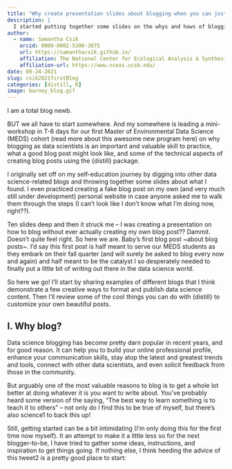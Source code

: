 ```yaml
---
title: "Why create presentation slides about blogging when you can just blog about it instead?"
description: |
  I started putting together some slides on the whys and hows of blogging using {distill} when I realized...maybe I've just found the content for my first blog post??
author:
  - name: Samantha Csik 
    orcid: 0000-0002-5300-3075
    url: https://samanthacsik.github.io/
    affiliation: The National Center for Ecological Analysis & Synthesis
    affiliation-url: https://www.nceas.ucsb.edu/
date: 09-24-2021
slug: csik2021firstBlog
categories: [distill, R]
image: barney_blog.gif
---
```



I am a total blog newb.

BUT we all have to start somewhere. And my somewhere is leading a mini-workshop in T-6 days for our first Master of Environmental Data Science (MEDS) cohort (read more about this awesome new program here) on why blogging as data scientists is an important and valuable skill to practice, what a good blog post might look like, and some of the technical aspects of creating blog posts using the {distill} package.

I originally set off on my self-education journey by digging into other data science-related blogs and throwing together some slides about what I found. I even practiced creating a fake blog post on my own (and very much still under development) personal website in case anyone asked me to walk them through the steps (I can’t look like I don’t know what I’m doing now, right??).

Ten slides deep and then it struck me – I was creating a presentation on how to blog without ever actually creating my own blog post?? Dammit. Doesn’t quite feel right. So here we are. Baby’s first blog post ~about blog posts~. I’d say this first post is half meant to serve our MEDS students as they embark on their fall quarter (and will surely be asked to blog every now and again) and half meant to be the catalyst I so desperately needed to finally put a little bit of writing out there in the data science world.

So here we go! I’ll start by sharing examples of different blogs that I think demonstrate a few creative ways to format and publish data science content. Then I’ll review some of the cool things you can do with {distill} to customize your own beautiful posts.

## I. Why blog?
Data science blogging has become pretty darn popular in recent years, and for good reason. It can help you to build your online professional profile, enhance your communication skills, stay atop the latest and greatest trends and tools, connect with other data scientists, and even solicit feedback from those in the community.

But arguably one of the most valuable reasons to blog is to get a whole lot better at doing whatever it is you want to write about. You’ve probably heard some version of the saying, “The best way to learn something is to teach it to others” – not only do I find this to be true of myself, but there’s also science1 to back this up!

Still, getting started can be a bit intimidating (I’m only doing this for the first time now myself). It an attempt to make it a little less so for the next blogger-to-be, I have tried to gather some ideas, instructions, and inspiration to get things going. If nothing else, I think heeding the advice of this tweet2 is a pretty good place to start:

